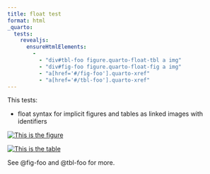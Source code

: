 ```yaml
---
title: float test
format: html
_quarto:
  tests:
    revealjs:
      ensureHtmlElements:
        - 
          - "div#tbl-foo figure.quarto-float-tbl a img"
          - "div#fig-foo figure.quarto-float-fig a img"
          - "a[href='#/fig-foo'].quarto-xref"
          - "a[href='#/tbl-foo'].quarto-xref"
---
```


This tests:

- float syntax for implicit figures and tables as linked images with identifiers

[![This is the figure](img/surus.jpg){#fig-foo}](https://www.example.com/)

[![This is the table](img/surus.jpg){#tbl-foo}](https://www.example.com/)

See @fig-foo and @tbl-foo for more.